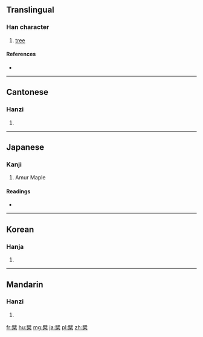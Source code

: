 ==Translingual==

===Han character===
{{Han char|rn=75|rad=木|as=13|sn=17|four=7090<sub>4</sub>|canj=尸十木 (SJD)}}

# [[tree]]

====References====
* {{Han ref|kx=0557.040|dkj=15669|dj=0946.130|hdz=21306.020|uh=6A97|ud=27287|bh=C0D0|bd=49360}}

----

==Cantonese==

===Hanzi===
{{yue-hanzi|jyut=|y=baak3}}

# {{defn|lang=yue|sort=木13}}

----

==Japanese==

===Kanji===
{{ja-kanji|grade=|rs=木13}}

#Amur Maple

====Readings====
* {{ja-readings|on=[[はく]] (haku), [[びゃく]] (byaku)|kun=[[きわだ]] (kiwada)}}

----

==Korean==

===Hanja===
{{ko-hanja|hangeul=벽|eumhun=|rv=byeok|mr=pyŏk|y=pyek}}

# {{defn|lang=ko|sort=木13}}

----

==Mandarin==

===Hanzi===
{{cmn-hanzi|pin=[[bò]] ([[bo4]])|wg=po<sup>4</sup>}}

# {{defn|lang=cmn|sort=木13}}

[[fr:檗]]
[[hu:檗]]
[[mg:檗]]
[[ja:檗]]
[[pl:檗]]
[[zh:檗]]